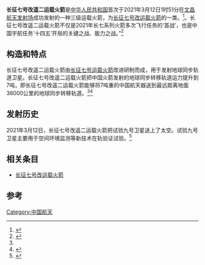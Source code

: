 '''长征七号改遥二运载火箭'''是[[中华人民共和国|中华人民共和国]]首次于2021年3月12日1时51分在[[文昌航天发射场|文昌航天发射场]]成功发射的一种三级运载火箭，为[[长征七号改运载火箭|长征七号改运载火箭]]的一类。<ref name=":0">{{Cite web|title=长征七号改遥二运载火箭发射成功 填补我国高轨运载能力空白|url=https://m.baidu.com/sf_baijiahao/s?id=1693977440372408583&wfr=spider&for=pc&sa=vs_ob_realtime|accessdate=2021-03-13|date=2021-03-12|publisher=封面新闻}}</ref>。长征七号改遥二运载火箭不仅是2021年长七系列火箭多次飞行任务的‘首战’，也是中国宇航任务‘十四五’开局的关键之战、能力之战。”<ref>{{Cite web|title=长征七号改遥二运载火箭：“液体动力”助推“新长征”出发|url=https://m.baidu.com/sf_baijiahao/s?id=1693994107628284952&wfr=spider&for=pc&sa=vs_ob_realtime|accessdate=2021-03-13|date=2021-03-12|publisher=中国新闻网}}</ref>

== 构造和特点 ==
长征七号改遥二运载火箭由[[长征七号运载火箭|长征七号运载火箭]]改进研制而成，用于发射地球同步轨道卫星。长征七号改遥二运载火箭把中国火箭发射的地球同步转移轨道运力提升到7吨，即长征七号改遥二运载火箭能够将7吨重的中国航天器送到最远距离地面36000公里的地球同步转移轨道。<ref name=":0" /><ref>{{Cite web|title=第362次的“长征”飞行，长征七号改遥二运载火箭成功发射|url=http://news.cctv.com/2021/03/12/ARTIiWsJWwUAxI6IjxipgXQW210312.shtml|accessdate=2021-03-13|date=2021-03-12|publisher=央视网}}</ref>

==发射历史==
2021年3月12日，长征七号改遥二运载火箭把试验九号卫星送上了太空。试验九号卫星主要用于空间环境监测等新技术在轨验证试验。<ref>{{Cite web|title=长征七号改遥二运载火箭发射成功|url=https://baijiahao.baidu.com/s?id=1693979551443476332&wfr=spider&for=pc&searchword=%E9%95%BF%E5%BE%81%E4%B8%83%E5%8F%B7%E6%94%B9%E9%81%A5%E4%BA%8C%E8%BF%90%E8%BD%BD%E7%81%AB%E7%AE%AD|accessdate=2021-03-13|date=2021-03-12|publisher=新华网}}</ref>
==相关条目==
*[[长征七号改运载火箭|长征七号改运载火箭]]

== 参考 ==
{{reflist}}

[[Category:中国航天|Category:中国航天]]